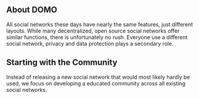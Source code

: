 ## About DOMO

All social networks these days have nearly the same features, just different layouts. While many decentralized, open source social networks offer similar functions, there is unfortunately no rush. Everyone use a different social network, privacy and data protection plays a secondary role.

## Starting with the Community

Instead of releasing a new social network that would most likely hardly be used, we focus on developing a educated community across all existing social networks.
